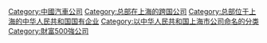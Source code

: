 {{Commonscat|SAIC}}
{{Catmore|上海汽车工业（集团）总公司}}

[[Category:中國汽車公司|Category:中國汽車公司]]
[[Category:总部在上海的跨国公司|Category:总部在上海的跨国公司]]
[[Category:总部位于上海的中华人民共和国国有企业|Category:总部位于上海的中华人民共和国国有企业]]
[[Category:以中华人民共和国上海市公司命名的分类|Category:以中华人民共和国上海市公司命名的分类]]
[[Category:財富500強公司|Category:財富500強公司]]
